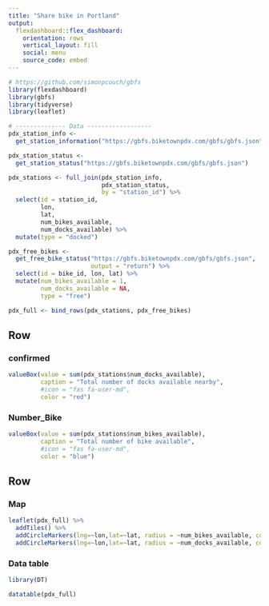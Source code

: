 ```yaml
---
title: "Share bike in Portland"
output: 
  flexdashboard::flex_dashboard:
    orientation: rows
    vertical_layout: fill
    social: menu
    source_code: embed
---
```


```r
# https://github.com/simonpcouch/gbfs
library(flexdashboard)
library(gbfs)
library(tidyverse)
library(leaflet)

# -------------- Data ------------------
pdx_station_info <- 
  get_station_information("https://gbfs.biketownpdx.com/gbfs/gbfs.json")

pdx_station_status <- 
  get_station_status("https://gbfs.biketownpdx.com/gbfs/gbfs.json")

pdx_stations <- full_join(pdx_station_info, 
                          pdx_station_status, 
                          by = "station_id") %>%
  select(id = station_id, 
         lon, 
         lat, 
         num_bikes_available, 
         num_docks_available) %>%
  mutate(type = "docked")

pdx_free_bikes <- 
  get_free_bike_status("https://gbfs.biketownpdx.com/gbfs/gbfs.json", 
                       output = "return") %>%
  select(id = bike_id, lon, lat) %>%
  mutate(num_bikes_available = 1,
         num_docks_available = NA,
         type = "free")

pdx_full <- bind_rows(pdx_stations, pdx_free_bikes)


```


Row
-----------------------------------------------------------------------

### confirmed {.value-box}

```r

valueBox(value = sum(pdx_stations$num_docks_available), 
         caption = "Total number of docks available nearby", 
         #icon = "fas fa-user-md", 
         color = "red")
```

### Number_Bike {.value-box}

```r

valueBox(value = sum(pdx_stations$num_bikes_available), 
         caption = "Total number of bike available", 
         #icon = "fas fa-user-md", 
         color = "blue")
```





Row {.tabset}
-----------------------------------------------------------------------

### Map


```r
leaflet(pdx_full) %>% 
  addTiles() %>% 
  addCircleMarkers(lng=~lon,lat=~lat, radius = ~num_bikes_available, color="blue", weight=2) %>% 
  addCircleMarkers(lng=~lon,lat=~lat, radius = ~num_docks_available, color="red", weight=2)
```

### Data table

```r
library(DT)

datatable(pdx_full)
```



